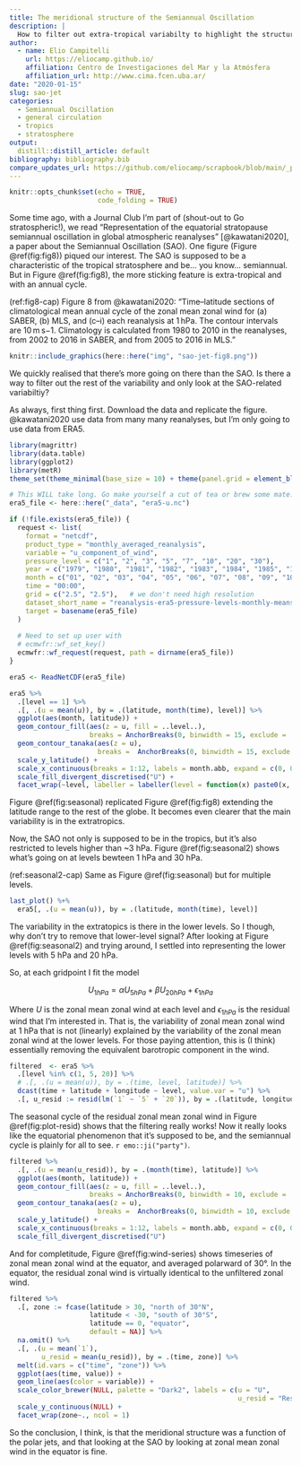 ```yaml
---
title: The meridional structure of the Semiannual Oscillation
description: |
  How to filter out extra-tropical variabilty to highlight the structure of the Semiannual Oscillation using just multiple linear regression.
author:
  - name: Elio Campitelli
    url: https://eliocamp.github.io/
    affiliation: Centro de Investigaciones del Mar y la Atmósfera
    affiliation_url: http://www.cima.fcen.uba.ar/
date: "2020-01-15"
slug: sao-jet
categories:
  - Semiannual Oscillation
  - general circulation
  - tropics
  - stratosphere
output: 
  distill::distill_article: default
bibliography: bibliography.bib
compare_updates_url: https://github.com/eliocamp/scrapbook/blob/main/_posts/2021-01-15-sao-and-jet/sao-and-jet.Rmd
---
```


```r
knitr::opts_chunk$set(echo = TRUE,
                      code_folding = TRUE)
```


Some time ago, with a Journal Club I'm part of (shout-out to Go stratospheric!), we read "Representation of the equatorial stratopause semiannual oscillation in global atmospheric reanalyses" [@kawatani2020], a paper about the Semiannual Oscillation (SAO). One figure (Figure \@ref(fig:fig8)) piqued our interest. The SAO is supposed to be a characteristic of the tropical stratosphere and be... you know... semiannual. But in Figure \@ref(fig:fig8), the more sticking feature is extra-tropical and with an annual cycle. 

(ref:fig8-cap) Figure 8 from @kawatani2020: "Time–latitude sections of climatological mean annual cycle of the zonal mean zonal wind for (a) SABER, (b) MLS, and (c–i) each reanalysis at 1 hPa. The contour intervals are 10 m s−1. Climatology is calculated from 1980 to 2010 in the reanalyses, from 2002 to 2016 in SABER, and from 2005 to 2016 in MLS."

```r
knitr::include_graphics(here::here("img", "sao-jet-fig8.png"))
```



We quickly realised that there's more going on there than the SAO. Is there a way to filter out the rest of the variability and only look at the SAO-related variabiltiy?

As always, first thing first. Download the data and replicate the figure. @kawatani2020 use data from many many reanalyses, but I'm only going to use data from ERA5. 

```r
library(magrittr)
library(data.table)
library(ggplot2)
library(metR)
theme_set(theme_minimal(base_size = 10) + theme(panel.grid = element_blank()))
```


```r
# This WILL take long. Go make yourself a cut of tea or brew some mate.
era5_file <- here::here("_data", "era5-u.nc")

if (!file.exists(era5_file)) {
  request <- list(
    format = "netcdf",
    product_type = "monthly_averaged_reanalysis",
    variable = "u_component_of_wind",
    pressure_level = c("1", "2", "3", "5", "7", "10", "20", "30"),
    year = c("1979", "1980", "1981", "1982", "1983", "1984", "1985", "1986", "1987", "1988", "1989", "1990", "1991", "1992", "1993", "1994", "1995", "1996", "1997", "1998", "1999", "2000", "2001", "2002", "2003", "2004", "2005", "2006", "2007", "2008", "2009", "2010", "2011", "2012", "2013", "2014", "2015", "2016", "2017", "2018", "2019"),
    month = c("01", "02", "03", "04", "05", "06", "07", "08", "09", "10", "11", "12"),
    time = "00:00",
    grid = c("2.5", "2.5"),   # we don't need high resolution
    dataset_short_name = "reanalysis-era5-pressure-levels-monthly-means",
    target = basename(era5_file)
  )
  
  # Need to set up user with
  # ecmwfr::wf_set_key() 
  ecmwfr::wf_request(request, path = dirname(era5_file))
}

```

```r
era5 <- ReadNetCDF(era5_file)
```

```r
era5 %>% 
  .[level == 1] %>% 
  .[, .(u = mean(u)), by = .(latitude, month(time), level)] %>% 
  ggplot(aes(month, latitude)) +
  geom_contour_fill(aes(z = u, fill = ..level..), 
                    breaks = AnchorBreaks(0, binwidth = 15, exclude =  0)) +
  geom_contour_tanaka(aes(z = u), 
                      breaks =  AnchorBreaks(0, binwidth = 15, exclude =  0)) +
  scale_y_latitude() +
  scale_x_continuous(breaks = 1:12, labels = month.abb, expand = c(0, 0)) +
  scale_fill_divergent_discretised("U") +
  facet_wrap(~level, labeller = labeller(level = function(x) paste0(x, " hPa")))
```

Figure \@ref(fig:seasonal) replicated Figure \@ref(fig:fig8) extending the latitude range to the rest of the globe. It becomes even clearer that the main variability is in the extratropics. 

Now, the SAO not only is supposed to be in the tropics, but it's also restricted to levels higher than ~3 hPa. Figure \@ref(fig:seasonal2) shows what's going on at levels bewteen 1 hPa and 30 hPa. 

(ref:seasonal2-cap) Same as Figure \@ref(fig:seasonal) but for multiple levels.

```r
last_plot() %+%
  era5[, .(u = mean(u)), by = .(latitude, month(time), level)]
```

The variability in the extratopics is there in the lower levels. So I though, why don't try to remove that lower-level signal? After looking at Figure \@ref(fig:seasonal2) and trying around, I settled into representing the lower levels with 5 hPa and 20 hPa. 

So, at each gridpoint I fit the model

$$
U_{1hPa} = \alpha U_{5hPa} + \beta U_{20hPa} + \epsilon_{1hPa}
$$

Where $U$ is the zonal mean zonal wind at each level and $\epsilon_{1hPa}$ is the residual wind that I'm interested in. That is, the variability of zonal mean zonal wind at 1 hPa that is not (linearly) explained by the variability of the zonal mean zonal wind at the lower levels. For those paying attention, this is (I think) essentially removing the equivalent barotropic component in the wind. 


```r
filtered  <- era5 %>% 
  .[level %in% c(1, 5, 20)] %>% 
  # .[, .(u = mean(u)), by = .(time, level, latitude)] %>%
  dcast(time + latitude + longitude ~ level, value.var = "u") %>% 
  .[, u_resid := resid(lm(`1` ~ `5` + `20`)), by = .(latitude, longitude)] 
```

The seasonal cycle of the residual zonal mean zonal wind in Figure \@ref(fig:plot-resid) shows that the filtering really works! Now it really looks like the equatorial phenomenon that it's supposed to be, and the semiannual cycle is plainly for all to see. `r emo::ji("party")`.

```r
filtered %>% 
  .[, .(u = mean(u_resid)), by = .(month(time), latitude)] %>% 
  ggplot(aes(month, latitude)) +
  geom_contour_fill(aes(z = u, fill = ..level..), 
                    breaks = AnchorBreaks(0, binwidth = 10, exclude =  0)) +
  geom_contour_tanaka(aes(z = u), 
                      breaks =  AnchorBreaks(0, binwidth = 10, exclude =  0)) +
  scale_y_latitude() +
  scale_x_continuous(breaks = 1:12, labels = month.abb, expand = c(0, 0)) +
  scale_fill_divergent_discretised("U")
```

And for completitude, Figure \@ref(fig:wind-series) shows timeseries of zonal mean zonal wind at the equator, and averaged polarward of 30°. In the equator, the residual zonal wind is virtually identical to the unfiltered zonal wind.


```r
filtered %>% 
  .[, zone := fcase(latitude > 30, "north of 30°N",
                    latitude < -30, "south of 30°S",
                    latitude == 0, "equator",
                    default = NA)] %>% 
  na.omit() %>% 
  .[, .(u = mean(`1`),
        u_resid = mean(u_resid)), by = .(time, zone)] %>% 
  melt(id.vars = c("time", "zone")) %>% 
  ggplot(aes(time, value)) +
  geom_line(aes(color = variable)) +
  scale_color_brewer(NULL, palette = "Dark2", labels = c(u = "U", 
                                                         u_resid = "Residual U")) +
  scale_y_continuous(NULL) +
  facet_wrap(zone~., ncol = 1) 
```


So the conclusion, I think, is that the meridional structure was a function of the polar jets, and that looking at the SAO by looking at zonal mean zonal wind in the equator is fine.